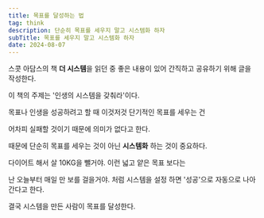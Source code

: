 ```yaml
---
title: 목표를 달성하는 법
tag: think
description: 단순히 목표를 세우지 말고 시스템화 하자
subTitle: 목표를 세우지 말고 시스템화 하자
date: 2024-08-07
---
```


스콧 아담스의 책 **더 시스템**을 읽던 중 좋은 내용이 있어 간직하고 공유하기 위해 글을 작성한다.

이 책의 주제는 '인생의 시스템을 갖춰라'이다.

목표나 인생을 성공하려고 할 때 이것저것 단기적인 목표를 세우는 건

어차피 실패할 것이기 때문에 의미가 없다고 한다.

때문에 단순히 목표를 세우는 것이 아닌 **시스템화** 하는 것이 중요하다.

다이어트 해서 살 10KG을 뺄거야. 이런 넓고 얕은 목표 보다는

난 오늘부터 매일 만 보를 걸을거야. 처럼 시스템을 설정 하면 '성공'으로 자동으로 나아간다고 한다.

결국 시스템을 만든 사람이 목표를 달성한다.
